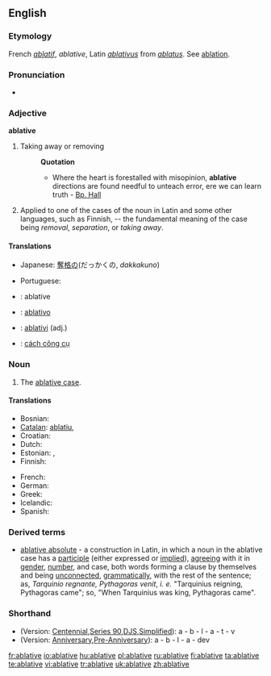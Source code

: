 ==English==

===Etymology===
French ''[[ablatif]]'', ''ablative'', Latin ''[[ablativus]]'' from ''[[ablatus]]''. See [[ablation]].

===Pronunciation===
* {{audio|en-us-ablative.ogg|Audio (US)}}

===Adjective===
'''ablative'''

# {{obsolete}} Taking away or removing
#: '''Quotation'''
#:* Where the heart is forestalled with misopinion, '''ablative''' directions are found needful to unteach error, ere we can learn truth - [[Bp. Hall]]
# {{grammar}} Applied to one of the cases of the noun in Latin and some other languages, such as Finnish, -- the fundamental meaning of the case being ''removal'', ''separation'', or ''taking away''.

====Translations====
{{trans-top|taking away}}
* Japanese: [[奪格の]](だっかくの, ''dakkakuno'')
{{trans-mid}}
{{trans-bottom}}
{{trans-top|applied to one of the cases of the noun in other language}}
* Portuguese: {{t+|pt|ablativo}}
{{trans-mid}}
{{trans-bottom}}
{{checktrans-top}}
* {{ttbc|Interlingua}}: ablative
* {{ttbc|Italian}}: [[ablativo]]
{{trans-mid}}
* {{ttbc|Novial}}: [[ablativi]] (adj.)
* {{ttbc|Vietnamese}}: [[cách công cụ]]
{{trans-bottom}}

===Noun===
{{en-noun}}

# {{grammar}} The [[ablative case]].

====Translations====
{{trans-top|(grammar) the ablative case}}
* Bosnian: {{t-|bs|ablativ|m}}
* [[Catalan]]: [[ablatiu]], {{m}}
* Croatian: {{t-|hr|ablativ|m}}
* Dutch: {{t+|nl|ablatief|m}}
* Estonian: {{t|et|ablatiiv}}, {{t|et|alaltütlev}}
* Finnish: {{t+|fi|ablatiivi}}
{{trans-mid}}
* French: {{t+|fr|ablatif|m}}
* German: {{t+|de|Ablativ|m}}
* Greek: {{t+|el|αφαιρετική|f|sc=Grek}}
* Icelandic: {{t+|is|sviftifall|n}}
* Spanish: {{t+|es|ablativo|m}}
{{trans-bottom}}

===Derived terms===
* [[ablative absolute]] - a construction in Latin, in which a noun in the ablative case has a [[participle]] (either expressed or [[implied]]), [[agreeing]] with it in [[gender]], [[number]], and case, both words forming a clause by themselves and being [[unconnected]], [[grammatically]], with the rest of the sentence; as, ''Tarquinio regnante, Pythagoras venit'', ''i. e.'' "Tarquinius reigning, Pythagoras came"; so, "When Tarquinius was king, Pythagoras came".

===Shorthand===
* (Version: [http://en.wikipedia.org/wiki/Gregg_Shorthand#Centennial_Gregg_Shorthand Centennial],[http://en.wikipedia.org/wiki/Gregg_Shorthand#Series_90_Gregg_Shorthand  Series 90],[http://en.wikipedia.org/wiki/Gregg_Shorthand#Diamond_Jubilee_Gregg_Shorthand  DJS],[http://en.wikipedia.org/wiki/Gregg_Shorthand#Simplified_Gregg_Shorthand Simplified]): a - b - l - a - t - v
* (Version: [http://en.wikipedia.org/wiki/Gregg_Shorthand#Anniversary_Gregg_Shorthand Anniversary],[http://en.wikipedia.org/wiki/Gregg_Shorthand#Pre-Anniversary_Gregg_Shorthand Pre-Anniversary]): a - b - l - a - dev

[[fr:ablative]]
[[io:ablative]]
[[hu:ablative]]
[[pl:ablative]]
[[ru:ablative]]
[[fi:ablative]]
[[ta:ablative]]
[[te:ablative]]
[[vi:ablative]]
[[tr:ablative]]
[[uk:ablative]]
[[zh:ablative]]